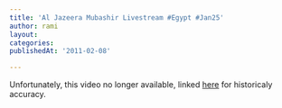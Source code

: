 ```yaml
---
title: 'Al Jazeera Mubashir Livestream #Egypt #Jan25'
author: rami
layout: 
categories:
publishedAt: '2011-02-08'

---
```


Unfortunately, this video no longer available, linked [here](http://c.brightcove.com/services/viewer/federated_f9?isVid=1&isUI=1) for historicaly accuracy.
